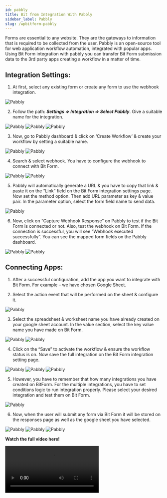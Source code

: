 ```yaml
---
id: pabbly
title: Bit from Integration With Pabbly 
sidebar_label: Pabbly
slug: /wpbitform-pabbly
---
```


Forms are essential to any website. They are the gateways to information that is required to be collected from the user. Pabbly is an open-source tool for web application workflow automation, integrated with popular apps. Using Bit Form integration with pabbly you can transfer Bit Form submission data to the 3rd party apps creating a workflow in a matter of time.

## Integration Settings:  
1. At first, select any existing form or create any form to use the webhook integration.

 <Image src="Pabbly/1_Create Form- Bit Form" alt="Pabbly" w="1020" h="400" />

2. Follow the path: ***Settings => Integration => Select Pabbly***. Give a suitable name for the integration.

 <Image src="Pabbly/2_Integration to Settings- Bit Form" alt="Pabbly" w="1020" h="400" />

 <Image src="Pabbly/3_Select Integration -Bit Form" alt="Pabbly" w="1020" h="400" />

 <Image src="Pabbly/4_Set Integration Name- Bit Form" alt="Pabbly" w="1020" h="400" />

 3. Now, go to Pabbly dashboard & click on  ‘Create Workflow‘ & create your workflow by setting a suitable name.

 <Image src="Pabbly/5_Pabbly Dashboard- Bit Form" alt="Pabbly" w="1020" h="400" />

 <Image src="Pabbly/6_Set Workflow name- Bit Form" alt="Pabbly" w="1020" h="400" />

4. Search & select webhook. You have to configure the webhook to connect with Bit Form.

 <Image src="Pabbly/6_Set Workflow name- Bit Form" alt="Pabbly" w="1020" h="400" />

 <Image src="Pabbly/7_Search webhook & copy url- Bit Form" alt="Pabbly" w="1020" h="400" />

5. Pabbly will automatically generate a URL & you have to copy that link & paste it on the “Link” field on the Bit Form integration settings page. Now set the method option. Then add URL parameter as key & value pair. In the parameter option, select the form field name to send data.

 <Image src="Pabbly/8_Paste URL & URL parameter- Bit Form" alt="Pabbly" w="1020" h="400" />

6. Now, click on “Capture Webhook Response” on Pabbly to test if the Bit Form is connected or not. Also, test the webhook on Bit Form.  If the connection is successful, you will see “Webhook executed successfully“. You can see the mapped form fields on the Pabbly dashboard.

 <Image src="Pabbly/9_Capture Webhook Response- Bit Form" alt="Pabbly" w="1020" h="400" />

 <Image src="Pabbly/10_Test Webhook- Bit Form" alt="Pabbly" w="1020" h="400" />

## Connecting Apps: 
1. After a successful configuration, add the app you want to integrate with Bit Form. For example – we have chosen Google Sheet.

2. Select the action event that will be performed on the sheet & configure it. 

 <Image src="Pabbly/11_Choose App & Action event- Bit Form " alt="Pabbly" w="1020" h="400" />

3. Select the spreadsheet & worksheet name you have already created on your google sheet account. In the value section, select the key value name you have made on Bit Form.

 <Image src="Pabbly/12_Select Existing Google sheet- Bit Form " alt="Pabbly" w="1020" h="400" />

 <Image src="Pabbly/13_Set credentials- Bit Form" alt="Pabbly" w="1020" h="400" />

4. Click on the “Save” to activate the workflow & ensure the workflow status is on. Now save the full integration on the Bit Form integration setting page.

 <Image src="Pabbly/14_Enable Workflow status on- Bit Form" alt="Pabbly" w="1020" h="400" />

 <Image src="Pabbly/15_Finish & Save- Bit Form" alt="Pabbly" w="1020" h="400" />

 <Image src="Pabbly/116_Created Workflow- Bit Form" alt="Pabbly" w="1020" h="400" />

5. However, you have to remember that how many integrations you have created on BitForm. For the multiple integrations, you have to set conditions logic to run integration properly. Please select your desired integration and test them on Bit Form.

 <Image src="Pabbly/17_Conditional logic- Bit Form" alt="Pabbly" w="1020" h="400" />

6. Now, when the user will submit any form via Bit Form it will be stored on the responses page as well as the google sheet you have selected.

 <Image src="Pabbly/18_Input- Bit Form" alt="Pabbly" w="1020" h="400" />
 
 <Image src="Pabbly/19_Responses- Bit Form" alt="Pabbly" w="1020" h="400" />

 <Image src="Pabbly/20_Google Sheet- Bit Form" alt="Pabbly" w="1020" h="400" />

**Watch the full video here!**

<Video youtube src="SE_ncIRtv7Q" /> 

 

 

